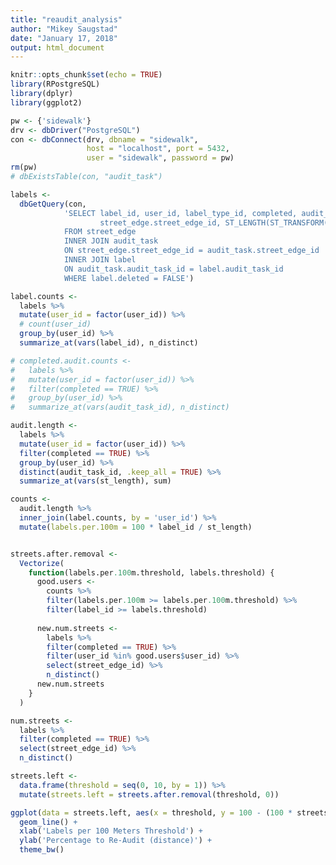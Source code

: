 ```yaml
---
title: "reaudit_analysis"
author: "Mikey Saugstad"
date: "January 17, 2018"
output: html_document
---
```


```r
knitr::opts_chunk$set(echo = TRUE)
library(RPostgreSQL)
library(dplyr)
library(ggplot2)
```

```r
pw <- {'sidewalk'}
drv <- dbDriver("PostgreSQL")
con <- dbConnect(drv, dbname = "sidewalk",
                 host = "localhost", port = 5432,
                 user = "sidewalk", password = pw)
rm(pw)
# dbExistsTable(con, "audit_task")
```


```r
labels <-
  dbGetQuery(con,
            'SELECT label_id, user_id, label_type_id, completed, audit_task.audit_task_id,
                    street_edge.street_edge_id, ST_LENGTH(ST_TRANSFORM(geom,26918))
            FROM street_edge
            INNER JOIN audit_task
            ON street_edge.street_edge_id = audit_task.street_edge_id
            INNER JOIN label 
            ON audit_task.audit_task_id = label.audit_task_id
            WHERE label.deleted = FALSE')
```

```r
label.counts <-
  labels %>%
  mutate(user_id = factor(user_id)) %>%
  # count(user_id)
  group_by(user_id) %>%
  summarize_at(vars(label_id), n_distinct)

# completed.audit.counts <-
#   labels %>%
#   mutate(user_id = factor(user_id)) %>%
#   filter(completed == TRUE) %>%
#   group_by(user_id) %>%
#   summarize_at(vars(audit_task_id), n_distinct)

audit.length <-
  labels %>%
  mutate(user_id = factor(user_id)) %>%
  filter(completed == TRUE) %>%
  group_by(user_id) %>%
  distinct(audit_task_id, .keep_all = TRUE) %>%
  summarize_at(vars(st_length), sum)

counts <-
  audit.length %>%
  inner_join(label.counts, by = 'user_id') %>%
  mutate(labels.per.100m = 100 * label_id / st_length)


streets.after.removal <-
  Vectorize(
    function(labels.per.100m.threshold, labels.threshold) {
      good.users <-
        counts %>%
        filter(labels.per.100m >= labels.per.100m.threshold) %>%
        filter(label_id >= labels.threshold)
      
      new.num.streets <-
        labels %>%
        filter(completed == TRUE) %>%
        filter(user_id %in% good.users$user_id) %>%
        select(street_edge_id) %>%
        n_distinct()
      new.num.streets
    }
  )

num.streets <-
  labels %>%
  filter(completed == TRUE) %>%
  select(street_edge_id) %>%
  n_distinct()

streets.left <-
  data.frame(threshold = seq(0, 10, by = 1)) %>%
  mutate(streets.left = streets.after.removal(threshold, 0))
```

```r
ggplot(data = streets.left, aes(x = threshold, y = 100 - (100 * streets.left / num.streets))) +
  geom_line() +
  xlab('Labels per 100 Meters Threshold') +
  ylab('Percentage to Re-Audit (distance)') +
  theme_bw()
```

